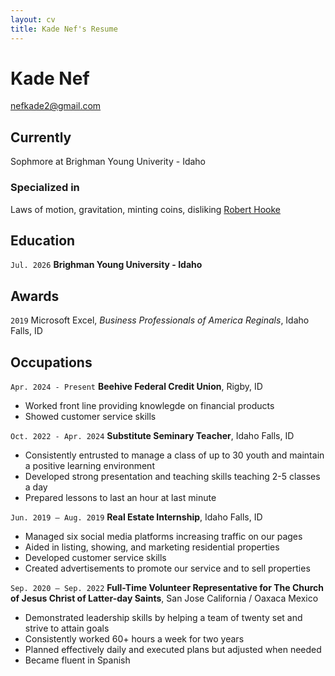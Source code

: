 ```yaml
---
layout: cv
title: Kade Nef's Resume
---
```

# Kade Nef

<div id="webaddress">
<a href="nefkade2@gmail.com">nefkade2@gmail.com</a>



## Currently

Sophmore at Brighman Young Univerity - Idaho

### Specialized in

Laws of motion, gravitation, minting coins, disliking [Robert Hooke](http://en.wikipedia.org/wiki/Robert_Hooke)


## Education

`Jul. 2026`
__Brighman Young University - Idaho__

## Awards

`2019`
Microsoft Excel, *Business Professionals of America Reginals*, Idaho Falls, ID

## Occupations

`Apr. 2024 - Present`
__Beehive Federal Credit Union__, Rigby, ID

- Worked front line providing knowlegde on financial products
- Showed customer service skills

`Oct. 2022 - Apr. 2024`
__Substitute Seminary Teacher__, Idaho Falls, ID

- Consistently entrusted to manage a class of up to 30 youth and maintain a positive learning environment
- Developed strong presentation and teaching skills teaching 2-5 classes a day
- Prepared lessons to last an hour at last minute


`Jun. 2019 – Aug. 2019`
__Real Estate Internship__, Idaho Falls, ID

- Managed six social media platforms increasing traffic on our pages
- Aided in listing, showing, and marketing residential properties
- Developed customer service skills
- Created advertisements to promote our service and to sell properties

`Sep. 2020 – Sep. 2022`
__Full-Time Volunteer Representative for The Church of Jesus Christ of Latter-day Saints__, San Jose California / Oaxaca Mexico

- Demonstrated leadership skills by helping a team of twenty set and strive to attain goals
- Consistently worked 60+ hours a week for two years
- Planned effectively daily and executed plans but adjusted when needed
- Became fluent in Spanish



<!-- ### Footer

Last updated: July 2024 -->